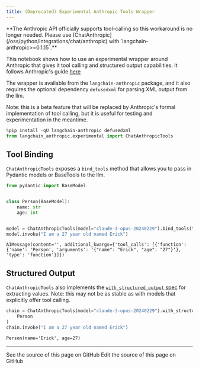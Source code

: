 ```yaml
---
title: (Deprecated) Experimental Anthropic Tools Wrapper
---
```


<Warning>
**The Anthropic API officially supports tool-calling so this workaround is no longer needed. Please use [ChatAnthropic](/oss/python/integrations/chat/anthropic) with `langchain-anthropic>=0.1.15`.**

</Warning>

This notebook shows how to use an experimental wrapper around Anthropic that gives it tool calling and structured output capabilities. It follows Anthropic's guide [here](https://docs.anthropic.com/claude/docs/functions-external-tools)

The wrapper is available from the `langchain-anthropic` package, and it also requires the optional dependency `defusedxml` for parsing XML output from the llm.

Note: this is a beta feature that will be replaced by Anthropic's formal implementation of tool calling, but it is useful for testing and experimentation in the meantime.

```python
%pip install -qU langchain-anthropic defusedxml
from langchain_anthropic.experimental import ChatAnthropicTools
```

## Tool Binding

`ChatAnthropicTools` exposes a `bind_tools` method that allows you to pass in Pydantic models or BaseTools to the llm.

```python
from pydantic import BaseModel


class Person(BaseModel):
    name: str
    age: int


model = ChatAnthropicTools(model="claude-3-opus-20240229").bind_tools(tools=[Person])
model.invoke("I am a 27 year old named Erick")
```

```output
AIMessage(content='', additional_kwargs={'tool_calls': [{'function': {'name': 'Person', 'arguments': '{"name": "Erick", "age": "27"}'}, 'type': 'function'}]})
```

## Structured Output

`ChatAnthropicTools` also implements the [`with_structured_output` spec](/oss/python/langchain/structured-output) for extracting values. Note: this may not be as stable as with models that explicitly offer tool calling.

```python
chain = ChatAnthropicTools(model="claude-3-opus-20240229").with_structured_output(
    Person
)
chain.invoke("I am a 27 year old named Erick")
```

```output
Person(name='Erick', age=27)
```

---

<CardGroup cols={2}>
  <Card title="View Source" icon="eye" href="https://github.com/langchain-ai/docs/blob/main/src/oss/python/integrations/chat/anthropic_functions.mdx">
    See the source of this page on GitHub
  </Card>
  <Card title="Edit Source" icon="pen-to-square" href="https://github.com/langchain-ai/docs/edit/main/src/oss/python/integrations/chat/anthropic_functions.mdx">
    Edit the source of this page on GitHub
  </Card>
</CardGroup>
